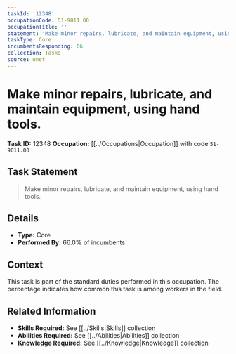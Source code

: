 ```yaml
---
taskId: '12348'
occupationCode: 51-9011.00
occupationTitle: ''
statement: 'Make minor repairs, lubricate, and maintain equipment, using hand tools.'
taskType: Core
incumbentsResponding: 66
collection: Tasks
source: onet
---
```

# Make minor repairs, lubricate, and maintain equipment, using hand tools.

**Task ID:** 12348
**Occupation:** [[../Occupations|Occupation]] with code `51-9011.00`

## Task Statement

> Make minor repairs, lubricate, and maintain equipment, using hand tools.

## Details

- **Type:** Core
- **Performed By:** 66.0% of incumbents

## Context

This task is part of the standard duties performed in this occupation. The percentage indicates how common this task is among workers in the field.

## Related Information

- **Skills Required:** See [[../Skills|Skills]] collection
- **Abilities Required:** See [[../Abilities|Abilities]] collection
- **Knowledge Required:** See [[../Knowledge|Knowledge]] collection
